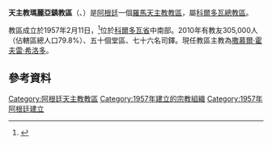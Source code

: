 {{Infobox Roman Catholic diocese
|Roman Catholic Diocese of = 天主教瑪麗亞鎮教區
|Latin name of diocese = Dioecesis Civitatis Mariae
|image =
|caption =
|location = [[阿根廷|阿根廷]]
|territory =[[科爾多瓦省_(阿根廷)|科爾多瓦省]]中南部
|population = 305,000
|rite = 拉丁禮
|patron =
|province = 科爾多瓦
|established = 1957年
|cathedral =
|co-cathedral =
|leadership = 主教
|website =
|教宗 =
|metropolitan =
|ordinary = 撒慕爾·霍夫雷·希洛多
|coadjutor bishop =
|auxiliary =
}}

'''天主教瑪麗亞鎮教區'''（{{lang-la|Dioecesis Civitatis Mariae}}、{{lang-es|Diócesis de Villa María}}）是[[阿根廷|阿根廷]]一個[[羅馬天主教|羅馬天主教]][[教區|教區]]，屬[[天主教科爾多瓦總教區|科爾多瓦總教區]]。

教區成立於1957年2月11日，<ref>{{cite journal|journal=[[宗座公報|宗座公報]]|publisher=梵蒂岡出版社|date=1957年|volume=49|title=''Quandoquidem adoranda''|page=653|url=http://www.vatican.va/archive/aas/documents/AAS%2049%20%5B1957%5D%20-%20ocr.pdf|access-date=2013-04-07|archive-date=2010-03-27|archive-url=https://web.archive.org/web/20100327070714/http://www.vatican.va/archive/aas/documents/AAS%2049%20%5B1957%5D%20-%20ocr.pdf|dead-url=no}}</ref>位於[[科爾多瓦省_(阿根廷)|科爾多瓦省]]中南部。2010年有教友305,000人（佔轄區總人口79.8%）、五十個堂區、七十六名司鐸。現任教區主教為[[撒慕爾·霍夫雷·希洛多|撒慕爾·霍夫雷·希洛多]]。

==參考資料==
{{reflist}}

{{阿根廷天主教教區}}

{{DEFAULTSORT:Villa María}}
[[Category:阿根廷天主教教區|Category:阿根廷天主教教區]]
[[Category:1957年建立的宗教組織|Category:1957年建立的宗教組織]]
[[Category:1957年阿根廷建立|Category:1957年阿根廷建立]]